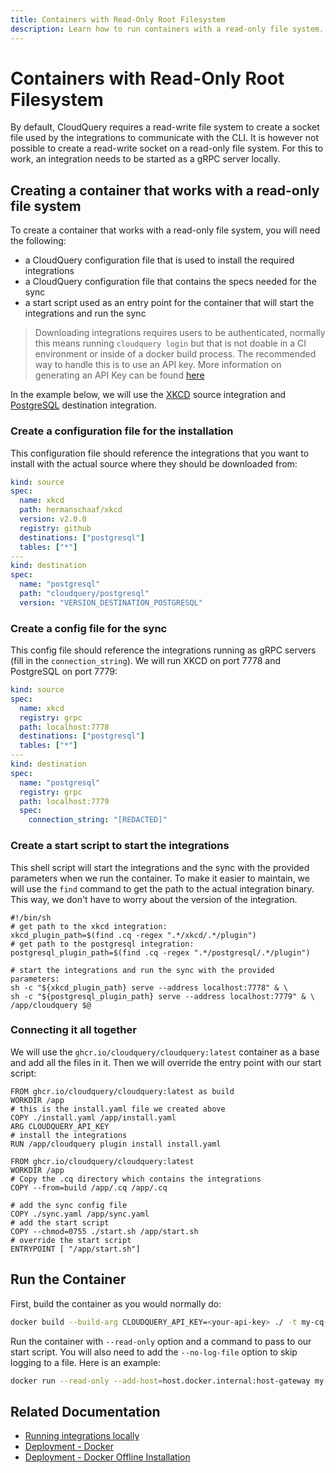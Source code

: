 ```yaml
---
title: Containers with Read-Only Root Filesystem
description: Learn how to run containers with a read-only file system.
---
```


# Containers with Read-Only Root Filesystem

By default, CloudQuery requires a read-write file system to create a socket file used by the integrations to communicate with the CLI. It is however not possible to create a read-write socket on a read-only file system. For this to work, an integration needs to be started as a gRPC server locally.

## Creating a container that works with a read-only file system

To create a container that works with a read-only file system, you will need the following:

- a CloudQuery configuration file that is used to install the required integrations
- a CloudQuery configuration file that contains the specs needed for the sync
- a start script used as an entry point for the container that will start the integrations and run the sync

> Downloading integrations requires users to be authenticated, normally this means running `cloudquery login` but that is not doable in a CI environment or inside of a docker build process. The recommended way to handle this is to use an API key. More information on generating an API Key can be found [here](/docs/deployment/generate-api-key)

In the example below, we will use the [XKCD](https://github.com/hermanschaaf/cq-source-xkcd) source integration and [PostgreSQL](https://hub.cloudquery.io/plugins/destination/cloudquery/postgresql/v6.1.3/docs) destination integration.

### Create a configuration file for the installation

This configuration file should reference the integrations that you want to install with the actual source where they should be downloaded from:

```yaml copy filename="install.yaml"
kind: source
spec:
  name: xkcd
  path: hermanschaaf/xkcd
  version: v2.0.0
  registry: github
  destinations: ["postgresql"]
  tables: ["*"]
---
kind: destination
spec:
  name: "postgresql"
  path: "cloudquery/postgresql"
  version: "VERSION_DESTINATION_POSTGRESQL"
```

### Create a config file for the sync

This config file should reference the integrations running as gRPC servers (fill in the `connection_string`). We will run XKCD on port 7778 and PostgreSQL on port 7779:

```yaml copy filename="sync.yaml"
kind: source
spec:
  name: xkcd
  registry: grpc
  path: localhost:7778
  destinations: ["postgresql"]
  tables: ["*"]
---
kind: destination
spec:
  name: "postgresql"
  registry: grpc
  path: localhost:7779
  spec:
    connection_string: "[REDACTED]"
```

### Create a start script to start the integrations

This shell script will start the integrations and the sync with the provided parameters when we run the container. To make it easier to maintain, we will use the `find` command to get the path to the actual integration binary. This way, we don't have to worry about the version of the integration.

```shell copy filename="start.sh"
#!/bin/sh
# get path to the xkcd integration:
xkcd_plugin_path=$(find .cq -regex ".*/xkcd/.*/plugin")
# get path to the postgresql integration:
postgresql_plugin_path=$(find .cq -regex ".*/postgresql/.*/plugin")

# start the integrations and run the sync with the provided parameters:
sh -c "${xkcd_plugin_path} serve --address localhost:7778" & \
sh -c "${postgresql_plugin_path} serve --address localhost:7779" & \
/app/cloudquery $@
```

### Connecting it all together

We will use the `ghcr.io/cloudquery/cloudquery:latest` container as a base and add all the files in it. Then we will override the entry point with our start script:

```docker
FROM ghcr.io/cloudquery/cloudquery:latest as build
WORKDIR /app
# this is the install.yaml file we created above
COPY ./install.yaml /app/install.yaml
ARG CLOUDQUERY_API_KEY
# install the integrations
RUN /app/cloudquery plugin install install.yaml

FROM ghcr.io/cloudquery/cloudquery:latest
WORKDIR /app
# Copy the .cq directory which contains the integrations
COPY --from=build /app/.cq /app/.cq

# add the sync config file
COPY ./sync.yaml /app/sync.yaml
# add the start script
COPY --chmod=0755 ./start.sh /app/start.sh
# override the start script
ENTRYPOINT [ "/app/start.sh"]
```

## Run the Container

First, build the container as you would normally do:

```bash
docker build --build-arg CLOUDQUERY_API_KEY=<your-api-key> ./ -t my-cq-container:latest
```

Run the container with `--read-only` option and a command to pass to our start script. You will also need to add the `--no-log-file` option to skip logging to a file. Here is an example:

```bash copy
docker run --read-only --add-host=host.docker.internal:host-gateway my-cq-container:latest --no-log-file sync sync.yaml
```

## Related Documentation

- [Running integrations locally](/docs/developers/running-locally)
- [Deployment - Docker](/docs/deployment/docker)
- [Deployment - Docker Offline Installation](/docs/deployment/docker-offline)
